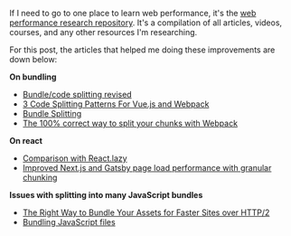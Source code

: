 If I need to go to one place to learn web performance, it's the [web performance research repository](https://github.com/imteekay/web-performance-research). It's a compilation of all articles, videos, courses, and any other resources I'm researching.

For this post, the articles that helped me doing these improvements are down below:

**On bundling**

- [Bundle/code splitting revised](https://medium.com/@kimgysen/bundle-code-splitting-revised-d9719e9219c1)
- [3 Code Splitting Patterns For Vue.js and Webpack](https://dzone.com/articles/3-code-splitting-patterns-for-vuejs-and-webpack)
- [Bundle Splitting](https://www.patterns.dev/posts/bundle-splitting)
- [The 100% correct way to split your chunks with Webpack](https://medium.com/hackernoon/the-100-correct-way-to-split-your-chunks-with-webpack-f8a9df5b7758)

**On react**

- [Comparison with React.lazy](https://loadable-components.com/docs/loadable-vs-react-lazy)
- [Improved Next.js and Gatsby page load performance with granular chunking](https://web.dev/granular-chunking-nextjs/)

**Issues with splitting into many JavaScript bundles**

- [The Right Way to Bundle Your Assets for Faster Sites over HTTP/2](https://medium.com/@asyncmax/the-right-way-to-bundle-your-assets-for-faster-sites-over-http-2-437c37efe3ff)
- [Bundling JavaScript files](https://blog.khanacademy.org/forgo-js-packaging-not-so-fast)
